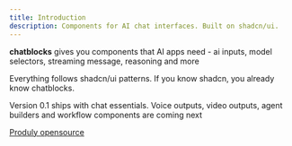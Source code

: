 ```yaml
---
title: Introduction
description: Components for AI chat interfaces. Built on shadcn/ui.
---
```


**chatblocks** gives you components that AI apps need - ai inputs, model selectors, streaming message, reasoning and more

Everything follows shadcn/ui patterns. If you know shadcn, you already know chatblocks.

Version 0.1 ships with chat essentials. Voice outputs, video outputs, agent builders and workflow components are coming next

[Produly opensource](https://github.com/paulboguta/chatblocksui)